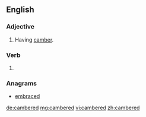 ==English==

===Adjective===
{{en-adj}}

# Having [[camber]].

===Verb===
{{head|en}}

# {{en-past of|camber}}

===Anagrams===
* [[embraced#English|embraced]]

[[de:cambered]]
[[mg:cambered]]
[[vi:cambered]]
[[zh:cambered]]